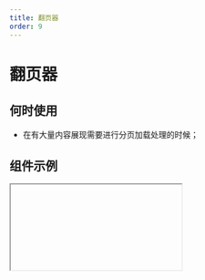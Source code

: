 ```yaml
---
title: 翻页器
order: 9
---
```


# 翻页器

## 何时使用

- 在有大量内容展现需要进行分页加载处理的时候；

## 组件示例


<Iframe url="https://www.aliwork.com/developer/pagination-v2?isRenderNav=false" />
## 组件属性


<AttrTable
  dataSource={[
    {
      attr: '总记录数',
      code: 'total',
      type: 'String',
      demo: '',
      default
: '100',
      desc: '',
    },
    {
      attr: '当前页码',
      code: 'current',
      type: 'String',
      demo: '',
      default
: '1',
      desc: '',
    },
    {
      attr: '分页尺寸',
      code: 'size',
      type: 'String',
      demo: '"small"',
      default
: '',
      desc: '可选项："small","medium","large"',
    },
    {
      attr: '分页类型',
      code: 'type',
      type: 'String',
      demo: '"normal"',
      default
: 'normal',
      desc: '可选项："normal","simple","mini"',
    },
    {
      attr: '前进后退按钮样式',
      code: 'shape',
      type: 'String',
      demo: '"normal"',
      default
: '"normal"',
      desc: '可选项："normal" "arrow-only" "arrow-prev-only" "no-border"',
    },
    {
      attr: '每页显示选择器类型',
      code: 'pageSizeSelector',
      type: 'Boolean/String',
      demo: 'false',
      default
: 'false',
      desc: '可选项：false,"filter","dropdown"',
    },
    {
      attr: '每页显示选择器可选值',
      code: 'pageSizeList',
      type: 'String',
      demo: '"5, 10, 20" ',
      default
: '',
      desc: '',
    },
    {
      attr: 'pageSize',
      code: 'pageSize',
      type: 'Number',
      demo: '',
      default
: '10',
      desc: '',
    },
    {
      attr: '每页显示选择器在组件中的位置',
      code: 'pageSizePosition',
      type: 'String',
      demo: '"start"',
      default
: '"end"',
      desc: '可选项："start" "end"',
    },
    {
      attr: '当分页数为 1 时，是否隐藏分页器',
      code: 'hideOnlyOnePage',
      type: 'Boolean',
      demo: 'false',
      default
: 'false',
      desc: '可选项：false,true',
    },
    {
      attr: '显示跳转输入框与按钮',
      code: 'showJump',
      type: 'Boolean',
      demo: 'true',
      default
: 'true',
      desc: '可选项：false,true',
    },
    {
      attr: '当每页数量改变时',
      code: 'onPageSizeChange',
      type: 'Function',
      demo: 'function(pageSize){}',
      default
: '',
      desc: '',
    },
    {
      attr: '当页码改变时',
      code: 'onChange',
      type: 'Function',
      demo: 'function(currentPagination){}',
      default
: '',
      desc: '',
    },
  ]}
/>
